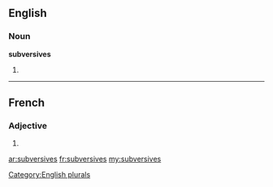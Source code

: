 ==English==

===Noun===
'''subversives'''

# {{plural of|[[subversive]]}}

[[Category:English plurals]]

----

==French==

===Adjective===
{{fr-adj-form}} {{f|p}}

# {{form of|feminine plural|[[subversif]]|lang=fr}}

[[ar:subversives]]
[[fr:subversives]]
[[my:subversives]]